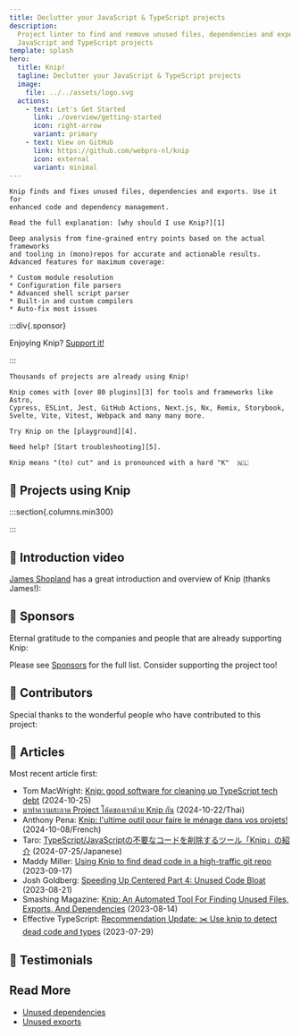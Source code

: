 ```yaml
---
title: Declutter your JavaScript & TypeScript projects
description:
  Project linter to find and remove unused files, dependencies and exports in
  JavaScript and TypeScript projects
template: splash
hero:
  title: Knip!
  tagline: Declutter your JavaScript & TypeScript projects
  image:
    file: ../../assets/logo.svg
  actions:
    - text: Let's Get Started
      link: ./overview/getting-started
      icon: right-arrow
      variant: primary
    - text: View on GitHub
      link: https://github.com/webpro-nl/knip
      icon: external
      variant: minimal
---
```



<CardGrid>
  <Card title="Why?" icon="approve-check">

    Knip finds and fixes unused files, dependencies and exports. Use it for
    enhanced code and dependency management.

    Read the full explanation: [why should I use Knip?][1]

  </Card>

  <Card title="How?" icon="setting">

    Deep analysis from fine-grained entry points based on the actual frameworks
    and tooling in (mono)repos for accurate and actionable results.
    Advanced features for maximum coverage:

    * Custom module resolution
    * Configuration file parsers
    * Advanced shell script parser
    * Built-in and custom compilers
    * Auto-fix most issues

  </Card>
</CardGrid>

:::div{.sponsor}

Enjoying Knip? [Support it!][2]

:::

<CardGrid stagger>
  <Card title="Battle-tested" icon="approve-check">

    Thousands of projects are already using Knip!

  </Card>

  <Card title="Plugins" icon="open-book">

    Knip comes with [over 80 plugins][3] for tools and frameworks like Astro,
    Cypress, ESLint, Jest, GitHub Actions, Next.js, Nx, Remix, Storybook,
    Svelte, Vite, Vitest, Webpack and many many more.

  </Card>

  <Card title="Playground" icon="rocket">

    Try Knip on the [playground][4].

  </Card>

  <Card title="Troubleshooting" icon="warning">

    Need help? [Start troubleshooting][5].

  </Card>

  <Card title="/'knɪp/" icon="translate">

    Knip means "(to) cut" and is pronounced with a hard "K"  🇳🇱

  </Card>
</CardGrid>

## 🧡 Projects using Knip

:::section{.columns.min300}

<Projects />

:::

## 🧡 Introduction video

[James Shopland][6] has a great introduction and overview of Knip (thanks
James!):

<YouTube id="uhEkgWt-pUM" />

## 🧡 Sponsors

Eternal gratitude to the companies and people that are already supporting Knip:

<Sponsors direction="row" showAll={false} />

Please see [Sponsors][2] for the full list. Consider supporting the project too!

## 🧡 Contributors

Special thanks to the wonderful people who have contributed to this project:

<Contributors />

## 🧡 Articles

Most recent article first:

- Tom MacWright: [Knip: good software for cleaning up TypeScript tech debt][7]
  (2024-10-25)
- [มาทำความสะอาด Project โค้ดของเราด้วย Knip กัน][8] (2024-10-22/Thai)
- Anthony Pena: [Knip: l'ultime outil pour faire le ménage dans vos projets!][9]
  (2024-10-08/French)
- Taro: [TypeScript/JavaScriptの不要なコードを削除するツール「Knip」の紹介][10]
  (2024-07-25/Japanese)
- Maddy Miller: [Using Knip to find dead code in a high-traffic git repo][11]
  (2023-09-17)
- Josh Goldberg: [Speeding Up Centered Part 4: Unused Code Bloat][12]
  (2023-08-21)
- Smashing Magazine: [Knip: An Automated Tool For Finding Unused Files, Exports,
  And Dependencies][13] (2023-08-14)
- Effective TypeScript: [Recommendation Update: ✂️ Use knip to detect dead code
  and types][14] (2023-07-29)

## 🧡 Testimonials

<Posts />

## Read More

- [Unused dependencies][15]
- [Unused exports][16]

[1]: ./explanations/why-use-knip.md
[2]: ./sponsors
[3]: ./reference/plugins.md
[4]: ./playground
[5]: ./guides/troubleshooting.md
[6]: https://www.jamesshopland.com
[7]: https://macwright.com/2024/10/25/good-software-knip
[8]:
  https://engineering.thinknet.co.th/%E0%B8%A1%E0%B8%B2%E0%B8%97%E0%B8%B3%E0%B8%84%E0%B8%A7%E0%B8%B2%E0%B8%A1%E0%B8%AA%E0%B8%B0%E0%B8%AD%E0%B8%B2%E0%B8%94-project-%E0%B9%82%E0%B8%84%E0%B9%89%E0%B8%94%E0%B8%82%E0%B8%AD%E0%B8%87%E0%B9%80%E0%B8%A3%E0%B8%B2%E0%B8%94%E0%B9%89%E0%B8%A7%E0%B8%A2-knip-%E0%B8%81%E0%B8%B1%E0%B8%99-20dbd65f6b58
[9]:
  https://k49.fr.nf/knip-l-ultime-outil-pour-faire-le-menage-dans-vos-projets/
[10]: https://tech.basemachina.jp/entry/introduction-knip
[11]: https://madelinemiller.dev/blog/knip-dead-code/
[12]:
  https://www.joshuakgoldberg.com/blog/speeding-up-centered-part-4-unused-code-bloat/
[13]:
  https://www.smashingmagazine.com/2023/08/knip-automated-tool-find-unused-files-exports-dependencies/
[14]: https://effectivetypescript.com/2023/07/29/knip/
[15]: ./typescript/unused-dependencies.md
[16]: ./typescript/unused-exports.md
